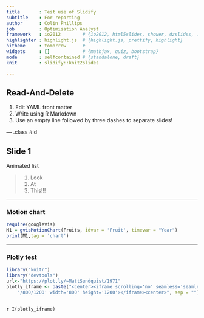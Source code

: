 ```yaml
---
title       : Test use of Slidify
subtitle    : For reporting
author      : Colin Phillips
job         : Optimisation Analyst
framework   : io2012        # {io2012, html5slides, shower, dzslides, ...}
highlighter : highlight.js  # {highlight.js, prettify, highlight}
hitheme     : tomorrow      # 
widgets     : []            # {mathjax, quiz, bootstrap}
mode        : selfcontained # {standalone, draft}
knit        : slidify::knit2slides

---
```


## Read-And-Delete

1. Edit YAML front matter
2. Write using R Markdown
3. Use an empty line followed by three dashes to separate slides!

--- .class #id 

## Slide 1

Animated list

> 1. Look
> 2. At
> 3. This!!!

---

### Motion chart

```r
require(googleVis)
M1 = gvisMotionChart(Fruits, idvar = 'Fruit', timevar = "Year")
print(M1,tag = 'chart')
```


---
### Plotly test
```r
library("knitr")
library("devtools")
url<-"https://plot.ly/~MattSundquist/1971"
plotly_iframe <- paste("<center><iframe scrolling='no' seamless='seamless' style='border:none' src='", url, 
    "/800/1200' width='800' height='1200'></iframe><center>", sep = "")
 
```
`r I(plotly_iframe)`
